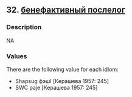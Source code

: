 ## 32. <a href =  'https://agricolamz.github.io/The_Circassian_Isoglosses_Database/32.html'>бенефактивный послелог</a>
### Description

NA


### Values
There are the following value for each idiom:

* Shapsug фэшI [Керашева 1957: 245]
* SWC paje [Керашева 1957: 245]

